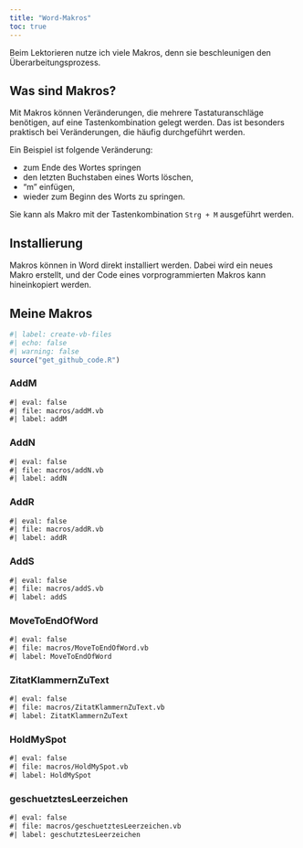 ```yaml
---
title: "Word-Makros"
toc: true
---
```


Beim Lektorieren nutze ich viele Makros, denn sie beschleunigen den Überarbeitungsprozess.

## Was sind Makros?

Mit Makros können Veränderungen, die mehrere Tastaturanschläge benötigen, auf eine Tastenkombination gelegt werden.
Das ist besonders praktisch bei Veränderungen, die häufig durchgeführt werden.

Ein Beispiel ist folgende Veränderung:

-   zum Ende des Wortes springen
-   den letzten Buchstaben eines Worts löschen,
-   "m" einfügen,
-   wieder zum Beginn des Worts zu springen.

Sie kann als Makro mit der Tastenkombination `Strg + M` ausgeführt werden.

## Installierung

Makros können in Word direkt installiert werden.
Dabei wird ein neues Makro erstellt, und der Code eines vorprogrammierten Makros kann hineinkopiert werden.

## Meine Makros
```r
#| label: create-vb-files
#| echo: false
#| warning: false
source("get_github_code.R")
```


### AddM
```default
#| eval: false
#| file: macros/addM.vb
#| label: addM
```

### AddN
```default
#| eval: false
#| file: macros/addN.vb
#| label: addN
```

### AddR
```default
#| eval: false
#| file: macros/addR.vb
#| label: addR
```

### AddS
```default
#| eval: false
#| file: macros/addS.vb
#| label: addS
```

### MoveToEndOfWord

```default
#| eval: false
#| file: macros/MoveToEndOfWord.vb
#| label: MoveToEndOfWord
```

### ZitatKlammernZuText

```default
#| eval: false
#| file: macros/ZitatKlammernZuText.vb
#| label: ZitatKlammernZuText
```
### HoldMySpot

```default
#| eval: false
#| file: macros/HoldMySpot.vb
#| label: HoldMySpot
```

### geschuetztesLeerzeichen

```default
#| eval: false
#| file: macros/geschuetztesLeerzeichen.vb
#| label: geschutztesLeerzeichen
```
